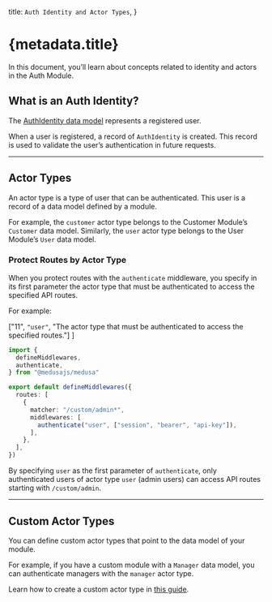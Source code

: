   title: `Auth Identity and Actor Types`,
}

# {metadata.title}

In this document, you’ll learn about concepts related to identity and actors in the Auth Module.

## What is an Auth Identity?

The [AuthIdentity data model](/references/auth/models/AuthIdentity) represents a registered user.

When a user is registered, a record of `AuthIdentity` is created. This record is used to validate the user’s authentication in future requests.

---

## Actor Types

An actor type is a type of user that can be authenticated. This user is a record of a data model defined by a module.

For example, the `customer` actor type belongs to the Customer Module’s `Customer` data model. Similarly, the `user` actor type belongs to the User Module’s `User` data model.

### Protect Routes by Actor Type

When you protect routes with the `authenticate` middleware, you specify in its first parameter the actor type that must be authenticated to access the specified API routes.

For example:

  ["11", `"user"`, "The actor type that must be authenticated to access the specified routes."]
]

```ts title="src/api/middlewares.ts" highlights={highlights}
import { 
  defineMiddlewares,
  authenticate,
} from "@medusajs/medusa"

export default defineMiddlewares({
  routes: [
    {
      matcher: "/custom/admin*",
      middlewares: [
        authenticate("user", ["session", "bearer", "api-key"]),
      ],
    },
  ],
})
```

By specifying `user` as the first parameter of `authenticate`, only authenticated users of actor type `user` (admin users) can access API routes starting with `/custom/admin`.

---

## Custom Actor Types

You can define custom actor types that point to the data model of your module.

For example, if you have a custom module with a `Manager` data model, you can authenticate managers with the `manager` actor type.

Learn how to create a custom actor type in [this guide](../create-actor-type/page.mdx).